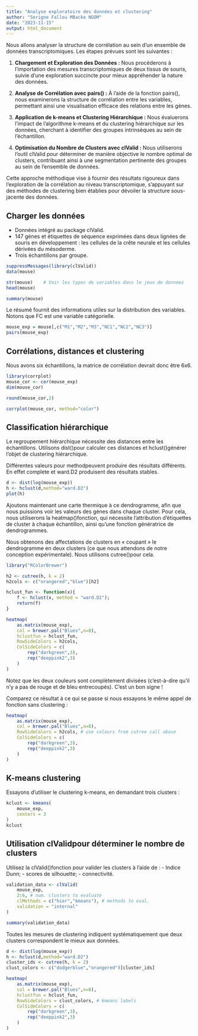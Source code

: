 ---
title: "Analyse exploratoire des données et clustering"
author: "Serigne Fallou MBacke NGOM"
date: "2023-11-15"
output: html_document
---

Nous allons analyser la structure de corrélation au sein d'un ensemble de données transcriptomiques. Les étapes prévues sont les suivantes :

1. **Chargement et Exploration des Données :** Nous procéderons à l'importation des mesures transcriptomiques de deux tissus de souris, suivie d'une exploration succincte pour mieux appréhender la nature des données.

2. **Analyse de Corrélation avec pairs() :** À l'aide de la fonction pairs(), nous examinerons la structure de corrélation entre les variables, permettant ainsi une visualisation efficace des relations entre les gènes.

3. **Application de k-means et Clustering Hiérarchique :** Nous évaluerons l'impact de l'algorithme k-means et du clustering hiérarchique sur les données, cherchant à identifier des groupes intrinsèques au sein de l'échantillon.

4. **Optimisation du Nombre de Clusters avec clValid :** Nous utiliserons l'outil clValid pour déterminer de manière objective le nombre optimal de clusters, contribuant ainsi à une segmentation pertinente des groupes au sein de l'ensemble de données.

Cette approche méthodique vise à fournir des résultats rigoureux dans l'exploration de la corrélation au niveau transcriptomique, s'appuyant sur des méthodes de clustering bien établies pour dévoiler la structure sous-jacente des données.

## Charger les données
- Données intégré au package clValid.
- 147 gènes et étiquettes de séquence exprimées dans deux lignées de souris en développement : les cellules de la crête neurale et les cellules dérivées du mésoderme. 
- Trois échantillons par groupe.

```{r, include=FALSE}
suppressMessages(library(clValid))
data(mouse)
```
```{r}
str(mouse)    # Voir les types de variables dans le jeux de donnees
head(mouse)
```
```{r}
summary(mouse)
```
Le résumé fournit des informations utiles sur la distribution des variables. Notons que FC est une variable catégorielle.

```{r}
mouse_exp = mouse[,c("M1","M2","M3","NC1","NC2","NC3")]
pairs(mouse_exp)
```

## Corrélations, distances et clustering
Nous avons six échantillons, la matrice de corrélation devrait donc être 6x6.
```{r}
library(corrplot)
mouse_cor <- cor(mouse_exp)
dim(mouse_cor)
```
```{r}
round(mouse_cor,2)
```
```{r}
corrplot(mouse_cor, method="color")
```

## Classification hiérarchique
Le regroupement hiérarchique nécessite des distances entre les échantillons. Utilisons dist()pour calculer ces distances et hclust()générer l'objet de clustering hiérarchique.

Différentes valeurs pour methodpeuvent produire des résultats différents. En effet complete et ward.D2 produisent des résultats stables.
```{r}
d <- dist(log(mouse_exp))
h <- hclust(d,method="ward.D2")
plot(h)
```

Ajoutons maintenant une carte thermique à ce dendrogramme, afin que nous puissions voir les valeurs des gènes dans chaque cluster. Pour cela, nous utiliserons la heatmap()fonction, qui nécessite l'attribution d'étiquettes de cluster à chaque échantillon, ainsi qu'une fonction génératrice de dendrogrammes.

Nous obtenons des affectations de clusters en « coupant » le dendrogramme en deux clusters (ce que nous attendons de notre conception expérimentale). Nous utilisons cutree()pour cela.
```{r}
library("RColorBrewer")

h2 <- cutree(h, k = 2)
h2cols <- c("orangered","blue")[h2]

hclust_fun <- function(x){
    f <- hclust(x, method = "ward.D2");
    return(f)
}

heatmap(
    as.matrix(mouse_exp),
    col = brewer.pal("Blues",n=8),
    hclustfun = hclust_fun,
    RowSideColors = h2cols, 
    ColSideColors = c(
        rep("darkgreen",3),
        rep("deeppink2",3)
    )
)
```
Notez que les deux couleurs sont complètement divisées (c'est-à-dire qu'il n'y a pas de rouge et de bleu entrecoupés). C'est un bon signe !

Comparez ce résultat à ce qui se passe si nous essayons le même appel de fonction sans clustering :
```{r}
heatmap(
    as.matrix(mouse_exp),
    col = brewer.pal("Blues",n=8),
    RowSideColors = h2cols, # use colours from cutree call above
    ColSideColors = c(
        rep("darkgreen",3),
        rep("deeppink2",3)
    )
)
```

## K-means clustering
Essayons d'utiliser le clustering k-means, en demandant trois clusters :
```{r}
kclust <- kmeans(
    mouse_exp, 
    centers = 3
)
kclust
```
## Utilisation clValidpour déterminer le nombre de clusters
Utilisez la clValid()fonction pour valider les clusters à l'aide de :
- Indice Dunn;
- scores de silhouette;
- connectivité.

```{r}
validation_data <- clValid(
    mouse_exp,
    2:6, # num. clusters to evaluate
    clMethods = c("hier","kmeans"), # methods to eval.
    validation = "internal"
)

summary(validation_data)
```

Toutes les mesures de clustering indiquent systématiquement que deux clusters correspondent le mieux aux données.

```{r}
d <- dist(log(mouse_exp))
h <- hclust(d,method="ward.D2")
cluster_ids <- cutree(h, k = 2)
clust_colors <- c("dodgerblue","orangered")[cluster_ids]

heatmap(
    as.matrix(mouse_exp),
    col = brewer.pal("Blues",n=8),
    hclustfun = hclust_fun,
    RowSideColors = clust_colors, # kmeans labels
    ColSideColors = c(
        rep("darkgreen",3),
        rep("deeppink2",3)
    )
)
```


